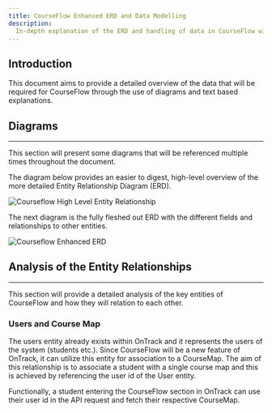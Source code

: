 ```yaml
---
title: CourseFlow Enhanced ERD and Data Modelling
description:
  In-depth explanation of the ERD and handling of data in CourseFlow within the context of OnTrack.
---
```


## Introduction

This document aims to provide a detailed overview of the data that will be required for CourseFlow
through the use of diagrams and text based explanations.

## Diagrams

---

This section will present some diagrams that will be referenced multiple times throughout the
document.

The diagram below provides an easier to digest, high-level overview of the more detailed Entity
Relationship Diagram (ERD).

![Courseflow High Level Entity Relationship](/courseflow-high-level-entity-relationship.png)

The next diagram is the fully fleshed out ERD with the different fields and relationships to other
entities.

![Courseflow Enhanced ERD](/courseflow-enhanced-erd.png)

## Analysis of the Entity Relationships

---

This section will provide a detailed analysis of the key entities of CourseFlow and how they will
relation to each other.

### Users and Course Map

The users entity already exists within OnTrack and it represents the users of the system (students
etc.). Since CourseFlow will be a new feature of OnTrack, it can utilize this entity for association
to a CourseMap. The aim of this relationship is to associate a student with a single course map and
this is achieved by referencing the user id of the User entity.

Functionally, a student entering the CourseFlow section in OnTrack can use their user id in the API
request and fetch their respective CourseMap.

